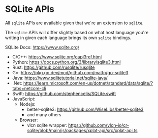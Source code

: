 # SQLite APIs

All `sqlite` APIs are available given that we're an extension to `sqlite`.

The `sqlite` APIs will differ slightly based on what host language you're writing in given each language brings its own `sqlite` bindings.

SQLite Docs: https://www.sqlite.org/

- C/C++: https://www.sqlite.org/capi3ref.html
- Python: https://docs.python.org/3/library/sqlite3.html
- Rust: https://github.com/rusqlite/rusqlite
- Go: https://pkg.go.dev/mod/github.com/mattn/go-sqlite3
- Java: https://www.sqlitetutorial.net/sqlite-java/
- .Net: https://learn.microsoft.com/en-us/dotnet/standard/data/sqlite/?tabs=netcore-cli
- Swift: https://github.com/stephencelis/SQLite.swift
- JavaScript:
  - Nodejs:
    - better-sqlite3: https://github.com/WiseLibs/better-sqlite3
    - and many others
  - Browser:
    - vlcn sqlite wrapper: https://github.com/vlcn-io/cr-sqlite/blob/main/js/packages/xplat-api/src/xplat-api.ts
